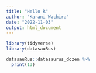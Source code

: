 ```yaml
---
title: "Hello R"
author: "Karani Wachira"
date: "2022-11-03"
output: html_document
---
```



```r
library(tidyverse)
library(datasauRus)
```

```r
datasauRus::datasaurus_dozen %>% 
  print(13)
```




